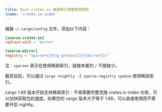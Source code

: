 ```yaml
---
title: Rust crates.io 稀疏索引镜像使用帮助
cname: 'crates.io-index'
---
```


编辑 `~/.cargo/config` 文件，添加以下内容：

<CodeBlock>

```toml
[source.crates-io]
replace-with = 'mirror'

[source.mirror]
registry = "sparse+{{http_protocol}}{{mirror}}/"
```

</CodeBlock>

注：`sparse+` 表示在使用稀疏索引，链接末尾的 `/` 不能缺少。

截至目前，可以通过 `cargo +nightly -Z sparse-registry update` 使用稀疏索引。

cargo 1.68 版本开始支持稀疏索引：不再需要完整克隆 crates.io-index 仓库，可以加快获取包的速度。如果您的 cargo 版本大于等于 1.68，可以直接使用而不需要开启 nightly。

